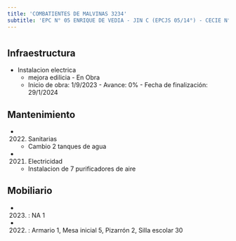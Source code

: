 ```yaml
---
title: 'COMBATIENTES DE MALVINAS 3234'
subtitle: 'EPC N° 05 ENRIQUE DE VEDIA - JIN C (EPCJS 05/14°) - CECIE N° 24'
---
```


#
## Infraestructura

* Instalacion electrica 
    + mejora edilicia - En Obra 
    + Inicio de obra: 1/9/2023 - Avance: 0% - Fecha de finalización: 29/1/2024 






## Mantenimiento

*  (2022) Sanitarias 
    + Cambio 2 tanques de agua

*  (2021) Electricidad 
    + Instalacion de 7 purificadores de aire





## Mobiliario

*  (2023) : NA 1 

*  (2022) : Armario 1, Mesa inicial 5, Pizarrón 2, Silla escolar 30 



